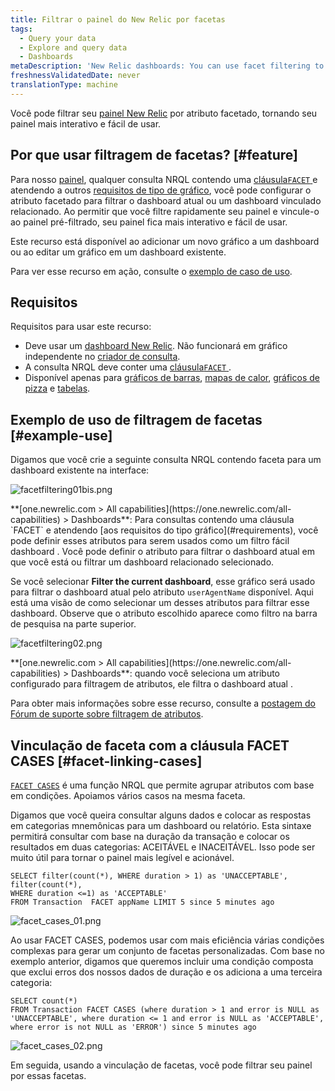 ```yaml
---
title: Filtrar o painel do New Relic por facetas
tags:
  - Query your data
  - Explore and query data
  - Dashboards
metaDescription: 'New Relic dashboards: You can use facet filtering to filter dashboards by specific attributes.'
freshnessValidatedDate: never
translationType: machine
---
```






Você pode filtrar seu [painel New Relic](/docs/dashboards/new-relic-one-dashboards/get-started/introduction-new-relic-one-dashboards) por atributo facetado, tornando seu painel mais interativo e fácil de usar.

## Por que usar filtragem de facetas? [#feature]

Para nosso [painel](/docs/dashboards/new-relic-one-dashboards/get-started/introduction-new-relic-one-dashboards), qualquer consulta NRQL contendo uma [cláusula`FACET` ](/docs/query-data/nrql-new-relic-query-language/getting-started/nrql-syntax-components-functions#sel-facet)e atendendo a outros [requisitos de tipo de gráfico](#requirements), você pode configurar o atributo facetado para filtrar o dashboard atual ou um dashboard vinculado relacionado. Ao permitir que você filtre rapidamente seu painel e vincule-o ao painel pré-filtrado, seu painel fica mais interativo e fácil de usar.

Este recurso está disponível ao adicionar um novo gráfico a um dashboard ou ao editar um gráfico em um dashboard existente.

Para ver esse recurso em ação, consulte o [exemplo de caso de uso](#example-use).

## Requisitos

Requisitos para usar este recurso:

* Deve usar um [dashboard New Relic](/docs/dashboards/new-relic-one-dashboards/get-started/introduction-new-relic-one-dashboards). Não funcionará em gráfico independente no [criador de consulta](/docs/chart-builder/use-chart-builder/get-started/introduction-chart-builder).
* A consulta NRQL deve conter uma [cláusula`FACET` ](/docs/query-data/nrql-new-relic-query-language/getting-started/nrql-syntax-components-functions#sel-facet).
* Disponível apenas para [gráficos de barras](/docs/insights/use-insights-ui/manage-dashboards/chart-types#widget-barchart), [mapas de calor](/docs/insights/use-insights-ui/manage-dashboards/chart-types#widget-heatmap), [gráficos de pizza](/docs/insights/use-insights-ui/manage-dashboards/chart-types#widget-piechart) e [tabelas](/docs/insights/use-insights-ui/manage-dashboards/chart-types#widget-table).

## Exemplo de uso de filtragem de facetas [#example-use]

Digamos que você crie a seguinte consulta NRQL contendo faceta para um dashboard existente na interface:

<img
  title="facetfiltering01bis.png"
  alt="facetfiltering01bis.png"
  src={dashboardsFacetFiltering}
/>

<figcaption>
  <DNT>**[one.newrelic.com > All capabilities](https://one.newrelic.com/all-capabilities) > Dashboards**</DNT>: Para consultas contendo uma cláusula `FACET` e atendendo [aos requisitos do tipo gráfico](#requirements), você pode definir esses atributos para serem usados como um filtro fácil dashboard . Você pode definir o atributo para filtrar o dashboard atual em que você está ou filtrar um dashboard relacionado selecionado.
</figcaption>

Se você selecionar <DNT>**Filter the current dashboard**</DNT>, esse gráfico será usado para filtrar o dashboard atual pelo atributo `userAgentName` disponível. Aqui está uma visão de como selecionar um desses atributos para filtrar esse dashboard. Observe que o atributo escolhido aparece como filtro na barra de pesquisa na parte superior.

<img
  title="facetfiltering02.png"
  alt="facetfiltering02.png"
  src={dashboardsFacetFilteringExample}
/>

<figcaption>
  <DNT>**[one.newrelic.com > All capabilities](https://one.newrelic.com/all-capabilities) > Dashboards**</DNT>: quando você seleciona um atributo configurado para filtragem de atributos, ele filtra o dashboard atual .
</figcaption>

Para obter mais informações sobre esse recurso, consulte a [postagem do Fórum de suporte sobre filtragem de atributos](https://discuss.newrelic.com/t/facet-linking-in-new-relic-one-now-you-can-use-facets-to-filter-your-new-relic-one-dashboards/82289).

## Vinculação de faceta com a cláusula FACET CASES [#facet-linking-cases]

[`FACET CASES`](/docs/query-your-data/nrql-new-relic-query-language/get-started/nrql-syntax-clauses-functions#sel-facet-cases) é uma função NRQL que permite agrupar atributos com base em condições. Apoiamos vários casos na mesma faceta.

Digamos que você queira consultar alguns dados e colocar as respostas em categorias mnemônicas para um dashboard ou relatório. Esta sintaxe permitirá consultar com base na duração da transação e colocar os resultados em duas categorias: ACEITÁVEL e INACEITÁVEL. Isso pode ser muito útil para tornar o painel mais legível e acionável.

```
SELECT filter(count(*), WHERE duration > 1) as 'UNACCEPTABLE', filter(count(*), 
WHERE duration <=1) as 'ACCEPTABLE' 
FROM Transaction  FACET appName LIMIT 5 since 5 minutes ago
```

<img
  title="facet_cases_01.png"
  alt="facet_cases_01.png"
  src={dashboardsFacetCases}
/>

Ao usar FACET CASES, podemos usar com mais eficiência várias condições complexas para gerar um conjunto de facetas personalizadas. Com base no exemplo anterior, digamos que queremos incluir uma condição composta que exclui erros dos nossos dados de duração e os adiciona a uma terceira categoria:

```
SELECT count(*)
FROM Transaction FACET CASES (where duration > 1 and error is NULL as 'UNACCEPTABLE', where duration <= 1 and error is NULL as 'ACCEPTABLE', where error is not NULL as 'ERROR') since 5 minutes ago
```

<img
  title="facet_cases_02.png"
  alt="facet_cases_02.png"
  src={dashboardsFacetCasesExample}
/>

Em seguida, usando a vinculação de facetas, você pode filtrar seu painel por essas facetas.